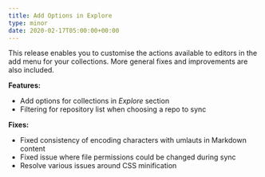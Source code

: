 ```yaml
---
title: Add Options in Explore
type: minor
date: 2020-02-17T05:00:00+00:00
---
```


This release enables you to customise the actions available to editors in the add menu for your collections. More general fixes and improvements are also included.

**Features:**

* Add options for collections in *Explore* section
* Filtering for repository list when choosing a repo to sync

**Fixes:**

* Fixed consistency of encoding characters with umlauts in Markdown content
* Fixed issue where file permissions could be changed during sync
* Resolve various issues around CSS minification

